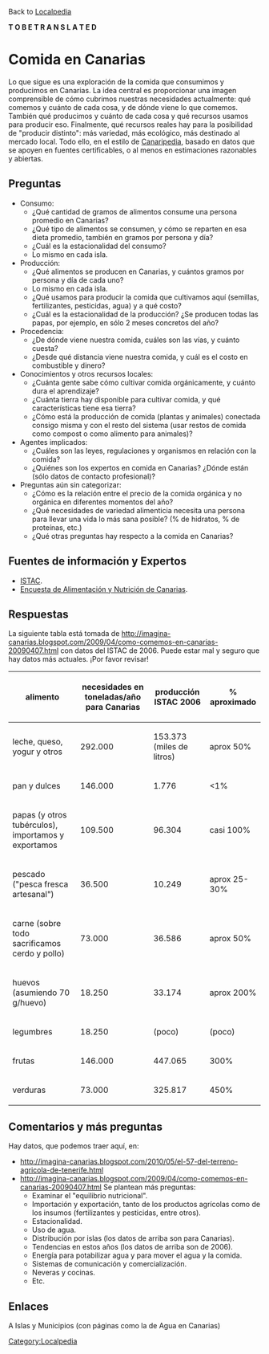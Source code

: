 Back to [[Localpedia]]

'''T O   B E   T R A N S L A T E D'''

= Comida en Canarias =

Lo que sigue es una exploración de la comida que consumimos y producimos en Canarias.  La idea central es proporcionar una imagen comprensible de cómo cubrimos nuestras necesidades actualmente: qué comemos y cuánto de cada cosa, y de dónde viene lo que comemos.  También qué producimos y cuánto de cada cosa y qué recursos usamos para producir eso.  Finalmente, qué recursos reales hay para la posibilidad de "producir distinto": más variedad, más ecológico, más destinado al mercado local.  Todo ello, en el estilo de [[Canaripedia]], basado en datos que se apoyen en fuentes certificables, o al menos en estimaciones razonables y abiertas.

== Preguntas ==

* Consumo:
** ¿Qué cantidad de gramos de alimentos consume una persona promedio en Canarias?
** ¿Qué tipo de alimentos se consumen, y cómo se reparten en esa dieta promedio, también en gramos por persona y día?
** ¿Cuál es la estacionalidad del consumo?
** Lo mismo en cada isla.
* Producción:
** ¿Qué alimentos se producen en Canarias, y cuántos gramos por persona y día de cada uno?
** Lo mismo en cada isla.
** ¿Qué usamos para producir la comida que cultivamos aquí (semillas, fertilizantes, pesticidas, agua) y a qué costo?
** ¿Cuál es la estacionalidad de la producción?  ¿Se producen todas las papas, por ejemplo, en sólo 2 meses concretos del año?
* Procedencia:
** ¿De dónde viene nuestra comida, cuáles son las vías, y cuánto cuesta?
** ¿Desde qué distancia viene nuestra comida, y cuál es el costo en combustible y dinero?
* Conocimientos y otros recursos locales:
** ¿Cuánta gente sabe cómo cultivar comida orgánicamente, y cuánto dura el aprendizaje?
** ¿Cuánta tierra hay disponible para cultivar comida, y qué características tiene esa tierra?
** ¿Cómo está la producción de comida (plantas y animales) conectada consigo misma y con el resto del sistema (usar restos de comida como compost o como alimento para animales)?
* Agentes implicados:
** ¿Cuáles son las leyes, regulaciones y organismos en relación con la comida?
** ¿Quiénes son los expertos en comida en Canarias? ¿Dónde están (sólo datos de contacto profesional)?
* Preguntas aún sin categorizar:
** ¿Cómo es la relación entre el precio de la comida orgánica y no orgánica en diferentes momentos del año?
** ¿Qué necesidades de variedad alimenticia necesita una persona para llevar una vida lo más sana posible? (% de hidratos, % de proteínas, etc.)
** ¿Qué otras preguntas hay respecto a la comida en Canarias?

== Fuentes de información y Expertos ==

* [http://www2.gobiernodecanarias.org/istac/ ISTAC].
* [http://www.nutricionenmexico.org.mx/alan/2000_S1_6.pdf Encuesta de Alimentación y Nutrición de Canarias].

== Respuestas ==

La siguiente tabla está tomada de http://imagina-canarias.blogspot.com/2009/04/como-comemos-en-canarias-20090407.html con datos del ISTAC de 2006.  Puede estar mal y seguro que hay datos más actuales.  ¡Por favor revisar!

{|border="1" cellspacing="0" cellpadding="2"  align="center"
! alimento !! necesidades en toneladas/año para Canarias !! producción ISTAC 2006 !! % aproximado
|-
| leche, queso, yogur y otros || 292.000 || 153.373 (miles de litros) || aprox 50%
|-
| pan y dulces || 146.000 || 1.776 || <1%
|-
| papas (y otros tubérculos), importamos y exportamos || 109.500 || 96.304 || casi 100%
|-
| pescado ("pesca fresca artesanal") || 36.500 || 10.249 || aprox 25-30%
|-
| carne (sobre todo sacrificamos cerdo y pollo) || 73.000 || 36.586 || aprox 50%
|-
| huevos (asumiendo 70 g/huevo) || 18.250 || 33.174 || aprox 200%
|-
| legumbres || 18.250 || (poco) || (poco)
|-
| frutas || 146.000 || 447.065 || 300%
|-
| verduras || 73.000 || 325.817 || 450%
|}

== Comentarios y más preguntas ==

Hay datos, que podemos traer aquí, en:
* http://imagina-canarias.blogspot.com/2010/05/el-57-del-terreno-agricola-de-tenerife.html
* http://imagina-canarias.blogspot.com/2009/04/como-comemos-en-canarias-20090407.html  Se plantean más preguntas:
** Examinar el "equilibrio nutricional".
** Importación y exportación, tanto de los productos agrícolas como de los insumos (fertilizantes y pesticidas, entre otros).
** Estacionalidad.
** Uso de agua.
** Distribución por islas (los datos de arriba son para Canarias).
** Tendencias en estos años (los datos de arriba son de 2006).
** Energía para potabilizar agua y para mover el agua y la comida.
** Sistemas de comunicación y comercialización.
** Neveras y cocinas.
** Etc.

== Enlaces ==

A Islas y Municipios (con páginas como la de Agua en Canarias)

[[Category:Localpedia]]